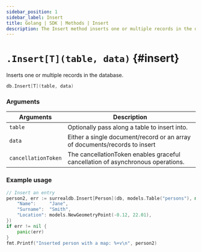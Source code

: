 ```yaml
---
sidebar_position: 1
sidebar_label: Insert
title: Golang | SDK | Methods | Insert
description: The Insert method inserts one or multiple records in the database.
---
```



# `.Insert[T](table, data)` {#insert}

Inserts one or multiple records in the database.

```go title="Method Syntax"
db.Insert[T](table, data)
```

### Arguments

<table>
    <thead>
        <tr>
            <th colspan="2" scope="col">Arguments</th>
            <th colspan="2" scope="col">Description</th>
        </tr>
    </thead>
    <tbody>
        <tr>
            <td colspan="2" scope="row" data-label="Arguments">
                <code>table</code>
                <Label label="optional" />
            </td>
            <td colspan="2" scope="row" data-label="Description">
                Optionally pass along a table to insert into.
            </td>
        </tr>
        <tr>
            <td colspan="2" scope="row" data-label="Arguments">
                <code>data</code>
                <Label label="optional" />
            </td>
            <td colspan="2" scope="row" data-label="Description">
                Either a single document/record or an array of documents/records to insert
            </td>
        </tr>
        <tr>
            <td colspan="2" scope="row" data-label="Arguments">
                <code>cancellationToken</code>
                <Label label="optional" />
            </td>
            <td colspan="2" scope="row" data-label="Description">
                The cancellationToken enables graceful cancellation of asynchronous operations.
            </td>
        </tr>
    </tbody>
</table>

### Example usage

```go
// Insert an entry
person2, err := surrealdb.Insert[Person](db, models.Table("persons"), map[interface{}]interface{}{
    "Name":     "Jane",
    "Surname":  "Smith",
    "Location": models.NewGeometryPoint(-0.12, 22.01),
})
if err != nil {
    panic(err)
}
fmt.Printf("Inserted person with a map: %+v\n", person2)

```